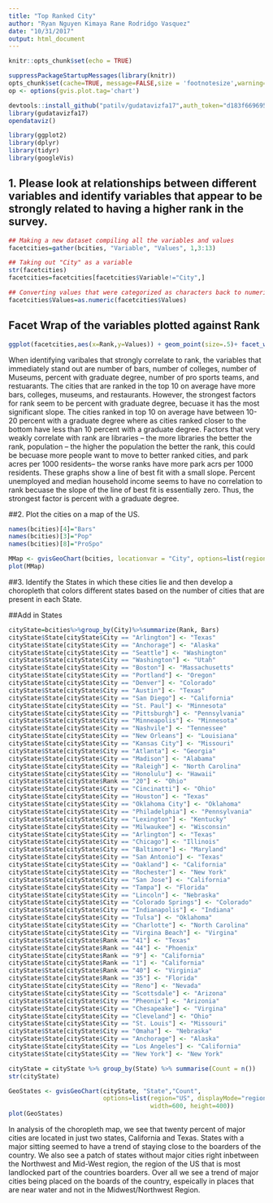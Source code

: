 ```yaml
---
title: "Top Ranked City"
author: "Ryan Nguyen Kimaya Rane Rodridgo Vasquez"
date: "10/31/2017"
output: html_document
---
```


```r
knitr::opts_chunk$set(echo = TRUE)
```


```r
suppressPackageStartupMessages(library(knitr)) 
opts_chunk$set(cache=TRUE, message=FALSE,size = 'footnotesize',warning=FALSE)
op <- options(gvis.plot.tag='chart') 
```



```r
devtools::install_github("patilv/gudatavizfa17",auth_token="d183f669695ecf83cd0bf2875db10f9fe195acde")
library(gudatavizfa17)
opendataviz()
```

```r
library(ggplot2)
library(dplyr)
library(tidyr)
library(googleVis)
```

## 1. Please look at relationships between different variables and identify variables that appear to be strongly related to having a higher rank in the survey. 

```r
## Making a new dataset compiling all the variables and values
facetcities=gather(bcities, "Variable", "Values", 1,3:13)
```

```r
## Taking out "City" as a variable
str(facetcities)
facetcities=facetcities[facetcities$Variable!="City",]
```

```r
## Converting values that were categorized as characters back to numeric values
facetcities$Values=as.numeric(facetcities$Values)
```

## Facet Wrap of the variables plotted against Rank
```r
ggplot(facetcities,aes(x=Rank,y=Values)) + geom_point(size=.5)+ facet_wrap(~Variable, scales = "free")+geom_smooth(method="lm")
```

When identifying varibales that strongly correlate to rank, the variables that immediately stand out are number of bars, number of colleges, number of Museums, percent with graduate degree, number of pro sports teams, and restuarants. The cities that are ranked in the top 10 on average have more bars, colleges, museums, and restaurants. However, the strongest factors for rank seem to be percent with graduate degree, becuase it has the most significant slope. The cities ranked in top 10 on average have between 10-20 percent with a graduate degree where as cities ranked closer to the bottom have less than 10 percent with a graduate degree. Factors that very weakly correlate with rank are libraries -- the more libraries the better the rank, population -- the higher the population the better the rank, this could be becuase more people want to move to better ranked cities, and park acres per 1000 residents-- the worse ranks have more park acrs per 1000 residents. These graphs show a line of best fit with a small slope. Percent unemployed and median household income seems to have no correlation to rank becuase the slope of the line of best fit is essentially zero. Thus, the strongest factor is percent with a graduate degree.

##2. Plot the cities on a map of the US. 
```r
names(bcities)[4]="Bars"
names(bcities)[3]="Pop"
names(bcities)[8]="ProSpo"
```

```r
MMap <- gvisGeoChart(bcities, locationvar = "City", options=list(region="US", displayMode="markers", resolution="provinces", width=600, height=400))
plot(MMap)
```

##3. Identify the States in which these cities lie and then develop a choropleth that colors different states based on the number of cities that are present in each State.

##Add in States
```r
cityState=bcities%>%group_by(City)%>%summarize(Rank, Bars)
cityState$State[cityState$City == "Arlington"] <- "Texas"
cityState$State[cityState$City == "Anchorage"] <- "Alaska"
cityState$State[cityState$City == "Seattle"] <- "Washington"
cityState$State[cityState$City == "Washington"] <- "Utah"
cityState$State[cityState$City == "Boston"] <- "Massachusetts"
cityState$State[cityState$City == "Portland"] <- "Oregon"
cityState$State[cityState$City == "Denver"] <- "Colorado"
cityState$State[cityState$City == "Austin"] <- "Texas"
cityState$State[cityState$City == "San Diego"] <- "California"
cityState$State[cityState$City == "St. Paul"] <- "Minnesota"
cityState$State[cityState$City == "Pittsburgh"] <- "Pennsylvania"
cityState$State[cityState$City == "Minneapolis"] <- "Minnesota"
cityState$State[cityState$City == "Nashvile"] <- "Tennessee"
cityState$State[cityState$City == "New Orleans"] <- "Louisiana"
cityState$State[cityState$City == "Kansas City"] <- "Missouri"
cityState$State[cityState$City == "Atlanta"] <- "Georgia"
cityState$State[cityState$City == "Madison"] <- "Alabama"
cityState$State[cityState$City == "Raleigh"] <- "North Carolina"
cityState$State[cityState$City == "Honolulu"] <- "Hawaii"
cityState$State[cityState$Rank == "20"] <- "Ohio"
cityState$State[cityState$City == "Cincinatti"] <- "Ohio"
cityState$State[cityState$City == "Houston"] <- "Texas"
cityState$State[cityState$City == "Oklahoma City"] <- "Oklahoma"
cityState$State[cityState$City == "Philadelphia"] <- "Pennsylvania"
cityState$State[cityState$City == "Lexington"] <- "Kentucky"
cityState$State[cityState$City == "Milwaukee"] <- "Wisconsin"
cityState$State[cityState$City == "Arlington"] <- "Texas"
cityState$State[cityState$City == "Chicago"] <- "Illinois"
cityState$State[cityState$City == "Baltimore"] <- "Maryland"
cityState$State[cityState$City == "San Antonio"] <- "Texas"
cityState$State[cityState$City == "Oakland"] <- "California"
cityState$State[cityState$City == "Rochester"] <- "New York"
cityState$State[cityState$City == "San Jose"] <- "California"
cityState$State[cityState$City == "Tampa"] <- "Florida"
cityState$State[cityState$City == "Lincoln"] <- "Nebraska"
cityState$State[cityState$City == "Colorado Springs"] <- "Colorado"
cityState$State[cityState$City == "Indianapolis"] <- "Indiana"
cityState$State[cityState$City == "Tulsa"] <- "Oklahoma"
cityState$State[cityState$City == "Charlotte"] <- "North Carolina"
cityState$State[cityState$City == "Virgina Beach"] <- "Virgina"
cityState$State[cityState$Rank == "41"] <- "Texas"
cityState$State[cityState$Rank == "44"] <- "Phoenix"
cityState$State[cityState$Rank == "9"] <- "California"
cityState$State[cityState$Rank == "1"] <- "California"
cityState$State[cityState$Rank == "40"] <- "Virginia"
cityState$State[cityState$Rank == "35"] <- "Florida"
cityState$State[cityState$City == "Reno"] <- "Nevada"
cityState$State[cityState$City == "Scottsdale"] <- "Arizona"
cityState$State[cityState$City == "Pheonix"] <- "Arizonia"
cityState$State[cityState$City == "Chesapeake"] <- "Virgina"
cityState$State[cityState$City == "Cleveland"] <- "Ohio"
cityState$State[cityState$City == "St. Louis"] <- "Missouri"
cityState$State[cityState$City == "Omaha"] <- "Nebraska"
cityState$State[cityState$City == "Anchorage"] <- "Alaska"
cityState$State[cityState$City == "Los Angeles"] <- "California"
cityState$State[cityState$City == "New York"] <- "New York"
```

```r
cityState = cityState %>% group_by(State) %>% summarise(Count = n())
str(cityState)
```

```r
GeoStates <- gvisGeoChart(cityState, "State","Count",
                          options=list(region="US", displayMode="regions", resolution="provinces",
                                       width=600, height=400))
plot(GeoStates)
```

In analysis of the choropleth map, we see that twenty percent of major cities are located in just two states, California and Texas.  States with a major sitting seemed to have a trend of staying close to the boarders of the country.  We also see a patch of states without major cities right inbetween the Northwest and Mid-West region, the region of the US that is most landlocked part of the countries boarders.  Over all we see a trend of major cities being placed on the boards of the country, espeically in places that are near water and not in the Midwest/Northwest Region.


